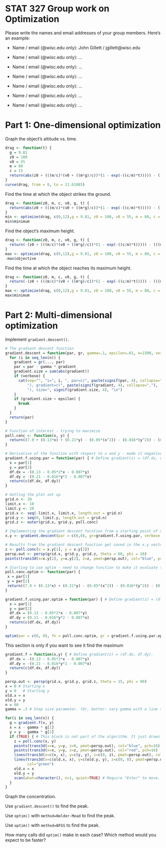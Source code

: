 # STAT 327 Group work on Optimization

Please write the names and email addresses of your group members.
Here's an example:

* Name / email (@wisc.edu only): John Gillett / jgillett@wisc.edu

* Name / email (@wisc.edu only): ...
* Name / email (@wisc.edu only): ...
* Name / email (@wisc.edu only): ...
* Name / email (@wisc.edu only): ...
* Name / email (@wisc.edu only): ...
* Name / email (@wisc.edu only): ...

# Part 1: One-dimensional optimization

Graph the object's altitude vs. time.

```r
drag <- function(t) {
  g = 9.81 
  z0 = 100 
  v0 = 55
  m = 80
  c = 15
  return(abs(z0 + (((m/c)*(v0 + ((m*g)/c))*(1 - exp(-((c/m)*t))))) - (((m*g)/c)*t)))
}
curve(drag, from = 0, to = 11.61085)
```

Find the time at which the object strikes the ground.

```r
drag <- function(z0, m, c, v0, g, t) {
  return(abs(z0 + (((m/c)*(v0 + ((m*g)/c))*(1 - exp(-((c/m)*t))))) - (((m*g)/c)*t)))
}
min <- optimize(drag, c(0,12),g = 9.81, z0 = 100, v0 = 55, m = 80, c = 15)
min$minimum
```

Find the object's maximum height.

```r
drag <- function(z0, m, c, v0, g, t) {
  return(-(z0 + (((m/c)*(v0 + ((m*g)/c))*(1 - exp(-((c/m)*t))))) - (((m*g)/c)*t)))
}
max <- optimize(drag, c(0,12),g = 9.81, z0 = 100, v0 = 55, m = 80, c = 15)
-max$objective
```

Find the time at which the object reaches its maximum height.

```r
drag <- function(z0, m, c, v0, g, t) {
  return(-(z0 + (((m/c)*(v0 + ((m*g)/c))*(1 - exp(-((c/m)*t))))) - (((m*g)/c)*t)))
}
max <- optimize(drag, c(0,12),g = 9.81, z0 = 100, v0 = 55, m = 80, c = 15)
max$minimum
```

# Part 2: Multi-dimensional optimization

Implement `gradient.descent()`.

```r
# The gradient descent function
gradient.descent = function(par, gr, gamma=.1, epsilon=.01, n=1500, verbose=FALSE, ...) {
  for (i in seq_len(n)) {
    gradient = gr(..., par)
    par = par - gamma * gradient
    gradient.size = sum(abs(gradient))
    if (verbose) {
      cat(sep="", "i=", i, ", par=c(", paste(signif(par, 4), collapse=","),
          "), gradient=c(", paste(signif(gradient, 4), collapse=","),
          "), size=", signif(gradient.size, 4), "\n")
    }
    if (gradient.size < epsilon) {
      break
    }
  }
  return(par)
}

# Function of interest - trying to maximize
poll.conc <- function(x, y) {
  return((7.9 + (0.13*x) + (0.21*y) - (0.05*(x^2)) - (0.016*(y^2)) - (0.007*x*y)))
}

# Derivative of the function with respect to x and y - made it negative so that way it becomes a valley rather than a mound
gradient.f.using.par = function(par) { # Define gradient(z) = (df.dx, df.dy).
  x = par[1]
  y = par[2]
  df.dx = -(0.13 - 0.05*2*x - 0.007*y)
  df.dy = -(0.21 - 0.016*y*2 - 0.007*x)
  return(c(df.dx, df.dy))
}

# Getting the plot set up
grid.n <- 20
limit.x <- 10
limit.y <- 20
grid.x <- seq(-limit.x, limit.x, length.out = grid.n)
grid.y <- seq(0, limit.y, length.out = grid.n)
grid.z <- outer(grid.x, grid.y, poll.conc)

# Implementing the gradient descent fucntion from a starting point of x = 0, y = 0
x.y <- gradient.descent(par = c(0,0), gr=gradient.f.using.par, verbose = FALSE)

# Results from the gradient descent function get saved in the x.y vector. Evaluated to form Z and then plotted
z <- poll.conc(x = x.y[1], y = x.y[2])
persp.out <- persp(grid.x, grid.y, grid.z, theta = 60, phi = 20)
points(trans3d(x=x.y[1], y=x.y[2], z=z, pmat=persp.out), col="blue", pch=16)

# Starting to use optim - need to change function to make it evaluate the given paramaters
poll.conc.optim <- function(par) {
 x = par[1]
 y = par[2]
 return((7.9 + (0.13*x) + (0.21*y) - (0.05*(x^2)) - (0.016*(y^2)) - (0.007*x*y)))
}

gradient.f.using.par.optim = function(par) { # Define gradient(z) = (df.dx, df.dy).
  x = par[1]
  y = par[2]
  df.dx = (0.13 - 0.05*2*x - 0.007*y)
  df.dy = (0.21 - 0.016*y*2 - 0.007*x)
  return(c(df.dx, df.dy))
}

optim(par = c(0, 0), fn = poll.conc.optim, gr = gradient.f.using.par.optim, method = "Nelder-Mead")
```


This section is only if you want to see it find the maximum
```r
gradient.f = function(x,y) { # Define gradient(z) = (df.dx, df.dy).
  df.dx = -(0.13 - 0.05*2*x - 0.007*y)
  df.dy = -(0.21 - 0.016*y*2 - 0.007*x)
  return(c(df.dx, df.dy))
}

persp.out <- persp(grid.x, grid.y, grid.z, theta = 15, phi = 90)
x = 0 # Starting x
y = 0   # Starting y
old.x = x
old.y = y
n = 60
gamma = .5 # Step size parameter. (Or, better: vary gamma with a line search.)

for(i in seq_len(n)) {
  g = gradient.f(x, y)
  x = x - gamma * g[1]
  y = y - gamma * g[2]
  if (TRUE) { # This block is not part of the algorithm. It just draws.
    z = poll.conc(x, y)
    points(trans3d(x=x, y=y, z=0, pmat=persp.out), col="blue", pch=16)
    points(trans3d(x=x, y=y, z=z, pmat=persp.out), col="red", pch=16)
    lines(trans3d(x=c(x, x), y=c(y, y), z=c(0, z), pmat=persp.out), col="red")
    lines(trans3d(x=c(old.x, x), y=c(old.y, y), z=c(0, 0), pmat=persp.out),
          col="green")
    old.x = x
    old.y = y
    scan(what=character(), n=1, quiet=TRUE) # Require "Enter" to move.
  }
}
```

Graph the concentration.

Use `gradient.descent()` to find the peak.

Use `optim()` with `method=Nelder-Mead` to find the peak.

Use `optim()` with `method=BFGS` to find the peak.

How many calls did `optim()` make in each case? Which method would you
expect to be faster?